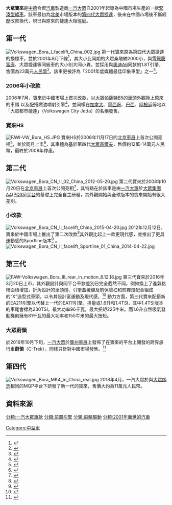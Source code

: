 {{Infobox automobile
| name = 大眾寶來
| image = 2019 FAW-Volkswagen Bora.jpg
| assembly = {{CHN}}
| manufacturer = [[一汽大眾|一汽大眾]]
| production = 2001年至今
| class = [[緊湊型轎車|緊湊型轎車]]
| layout = [[前置前驅|前置前驅]]
| caption = 第四代一汽大眾寶來（2018年）
| predecessor = 大眾都市高爾夫（1994年）
| sp = uk
}}
'''大眾寶來'''是[[中華人民共和國|中]][[德意志聯邦共和國|德]]合資[[汽車|汽車]]製造商[[一汽大眾|一汽大眾]]自2001年起專為中國市場生產的一款[[緊湊型轎車|緊湊型轎車]]。該車最初為[[北美|北美]]市場版本的[[大眾捷達#第四代（1998）|第四代大眾捷達]]，後來在中國市場後不斷經歷改款換代，現已與原來的捷達大相徑庭。
==第一代==
{{Infobox automobile
| name = 第一代寶來
| image = File:2001 FAW-Volkswagen Bora.jpg
| caption = 拍攝於[[廣東省|廣東省]][[汕頭市|汕頭市]]
| aka = 大眾寶來經典<br>「駕駛者之車」
| production = 2001年–2006年
| assembly = {{CHN}}[[吉林省|吉林省]][[長春市|長春市]]
| horsepower = 150匹馬力
| body_style = 四門[[凹背車|凹背車]]/[[轎車|轎車]]
| platform = [[大眾集團A平台#A4_(PQ34)|大眾集團A4(PQ34)平台]]
| related = [[大眾高爾夫#Golf_Mk4_(A4/Typ_1J,_1999.5-2006)|大眾高爾夫（第四代）]]<br />[[奧迪A3|奧迪A3]]（第一代）<br />[[西亞特|西亞特]]León<br />[[西亞特|西亞特]]Toledo<br />[[斯柯達明銳#第一代（1996年－2004年）|斯柯達明銳（第一代）]]
| layout = [[前置前驅|前置前驅]]
[[前置四驅|前置四驅]]（RS版）
| engine = 1.6升[[直列四缸引擎|直列四缸]][[汽油引擎|汽油引擎]]<br />1.8升[[直列四缸引擎|直列四缸]][[汽油引擎|汽油引擎]]<br />1.8升[[直列四缸引擎|直列四缸]][[渦輪增壓器|渦輪增壓引擎]]<br />1.9升[[直列四缸引擎|直列四缸]][[柴油引擎|柴油引擎]]
| transmission = 五速[[手排|手排]]<br />四速[[自排|自排]]
| wheelbase = {{convert|2511|mm|1|abbr=on}}<br>{{convert|2513|mm|1|abbr=on}}
| length = 2001年-2005年款：{{convert|4376|mm|1|abbr=on}}<br>2006年款：
{{convert|4383|mm|1|abbr=on}}
| width = {{convert|1735|mm|1|abbr=on}}
| height = {{convert|1446|mm|1|abbr=on}}
| sp = uk
}}
[[File:Volkswagen_Bora_I_facelift_China_002.jpg|thumb]]
第一代寶來原為第四代[[大眾捷達|大眾捷達]]的換標車，並於2001年8月下線<ref>{{cite news|title=一汽─大眾寶來下線了|publisher=中國企業報|date=2001-09-10|author=羅輝}}</ref>，其大小比同期的大眾桑塔納2000小，與[[雪鐵龍富康|雪鐵龍富康]]、大眾捷達等同級車的大小則大同小異，並採用與[[奧迪A6|奧迪A6]]同款的1.8T引擎，售價為23萬元[[人民幣|人民幣]]<ref>{{cite news|title=揭開大眾寶來的面紗|publisher=[[錢江晚報|錢江晚報]]|author=孔文清、張耀東|date=2001-09-04}}</ref>。該車更被評為「2001年度媒體最佳印象車型」之一<ref>{{cite news|title=2001年中國汽車十大焦點人物暨最佳車型|publisher=[[北京晚報|北京晚報]]|date=2002-01-15}}</ref>。
{{clear}}
===2006年小改款===
2006年7月，寶來於中國市場上首次改款，以[[大眾帕薩特|大眾帕薩特]]B5的車頭外觀換上原來的車頭
以及配搭燃油噴射引擎<ref>{{cite news|title=一汽－大眾寶來GP預計本月上市|publisher=中國汽車報|date=2006-07-03|page=B2}}</ref>，並同樣在[[加拿大|加拿大]]、[[墨西哥|墨西哥]]、[[巴西|巴西]]、[[阿根廷|阿根廷]]等地以「大眾都市捷達」（Volkswagen City Jetta）的名稱發售。
{{clear}}
=== 寶來HS ===
{{Infobox automobile
|image=File:VW Bora HS.jpg|
|caption=大眾寶來HS
|engine=1.6升[[直列四缸引擎|直列四缸]][[汽油引擎|汽油引擎]]<br>1.8升[[直列四缸引擎|直列四缸]][[汽油引擎|汽油引擎]]
|transmission=五速[[手排|手排]]
| wheelbase = {{convert|2511|mm|1|abbr=on}}
| torque = 145[[牛頓米|牛頓米]]
| layout = [[前置前驅|前置前驅]]
| body_style = 五門[[掀背車|掀背車]]
| length = 
{{convert|4178|mm|1|abbr=on}}
| width = {{convert|1742|mm|1|abbr=on}}
| height = {{convert|1444|mm|1|abbr=on}}
}}
[[File:FAW-VW_Bora_HS.JPG|left]]
寶來HS於2006年11月17日的[[北京車展|北京車展]]上首次公開亮相<ref>{{cite news|title=國產新車預演北京車展|page=C06|date=2006-11-15|publisher=蘭州晨報}}</ref>，並於同月上市<ref>{{cite news|title=一汽-大眾 新寶來HS|publisher=中華工商時報|date=2006-11-17|page=P.8}}</ref>，其車體為基於第四代[[大眾高爾夫|大眾高爾夫]]，售價約12萬-14萬元人民幣，最終於2008年停產。
{{clear}}
==第二代==
{{Infobox automobile
| name = 第二代寶來
| image = 2010 FAW-Volkswagen Bora (pre-facelift, front).jpg
| aka = 
| caption = 拍攝於[[廣東省|廣東省]][[中山市|中山市]]
| production = 2007年-2015年
| model_years = 2008年–2015年
| assembly = {{CHN}}[[吉林省|吉林省]][[長春市|長春市]]
| designer =
| body_style = 四門[[轎車|轎車]]
| platform = [[大眾集團A平台#A4_(PQ34)|大眾集團A4(PQ34)平台]]
| related = [[大眾高爾夫|大眾高爾夫]]（第四代）<br />[[大眾朗逸|大眾朗逸]]
| engine = 1.4升[[直列四缸引擎|I4]]（[[渦輪增壓|渦輪增壓]][[汽油引擎|汽油引擎]]）<br />1.6 升[[直列四缸引擎|I4]]
| transmission = 五速[[手排|手排]] <br />六速[[手排|手排]]<br />七速[[雙離合變速箱|DCT]] 
| wheelbase = {{convert|2610|mm|1|abbr=on}}
| length = {{convert|4523|mm|1|abbr=on}}
| width = {{convert|1775|mm|1|abbr=on}}
| height = {{convert|1476|mm|1|abbr=on}}
| weight =
| sp = uk
}}
[[File:Volkswagen_Bora_CN_II_02_China_2012-05-20.jpg|thumb]]
第二代寶來於2008年10月20日在[[北京車展|北京車展]]上首次公開亮相<ref>{{cite web|url=http://paper.dzwww.com/qlwb/data/20081022/html/20/content_2.html|publisher=齊魯晚報|title=一汽大眾寶來新上市|date=2008-10-22}}</ref>，其特點在於該車是由[[一汽大眾|一汽大眾]]於[[大眾集團A平台#A4_(PQ35)|大眾集團A4(PQ35)平台]]的基礎上完全自主研發，其外觀開始與全球版本的寶來開始有很大差別。
{{clear}}
===小改款===
[[File:Volkswagen_Bora_CN_II_facelift_China_2015-04-20.jpg|thumb]]
2012年12月12日，寶來於中國市場上推出了第二次改款<ref>{{cite news|title=全新寶來中期改款|publisher=北京青年報|page=E04|date=2012-12-19}}</ref>其外觀比起上一款更現代感，並推出了更具運動感的Sportline版本<ref>{{cite web|url=https://carnewschina.com/2012/12/14/facelifted-volkswagen-bora-hits-the-china-auto-market/|title=Facelifted Volkswagen Bora hits the China auto market - CarNewsChina.com|date=14 December 2012|language=en|access-date=2020-11-16|archive-date=2018-06-12|archive-url=https://web.archive.org/web/20180612213538/https://carnewschina.com/2012/12/14/facelifted-volkswagen-bora-hits-the-china-auto-market/|dead-url=no}}</ref> 。
[[File:Volkswagen_Bora_CN_II_facelift_Sportline_01_China_2014-04-22.jpg|thumb]]

{{clear}}

==第三代==
{{Infobox automobile
| name = 第三代寶來
| image = File:2016 FAW-Volkswagen Bora.jpg
| caption = 拍攝於[[廣東省|廣東省]][[潮州市|潮州市]]
| aka = 大眾寶來經典（2018年至今）
| production = 2015年至今
| model_years = 2016年至今
| assembly = {{CHN}}[[吉林省|吉林省]][[長春市|長春市]]
| designer = 
| body_style = 四門[[轎車|轎車]]<br />五門[[旅行車|旅行車]]
| platform = [[大眾集團A平台#A4_(PQ34)|大眾集團A4(PQ34)平台]]
| related = 第四代[[大眾高爾夫|大眾高爾夫]]<br />[[大眾朗逸|大眾朗逸]]
| engine = 1.4升[[直列四缸引擎|I4]][[汽油引擎|汽油引擎]]<br />1.5升I4汽油引擎<br>1.6升I4汽油引擎
| transmission = 五速[[手排|手排]] <br />六速手排<br />七速[[半自動變速箱|手自一體]][[雙離合變速箱|雙離合變速箱]]
| wheelbase = {{convert|2614|mm|1|abbr=on}}
| length = {{convert|4562|mm|1|abbr=on}}
| width = {{convert|1793|mm|1|abbr=on}}
| height = {{convert|1468|mm|1|abbr=on}}
| weight = 
| sp = uk
}}
[[File:FAW-Volkswagen_Bora_III_rear_in_motion_8.12.18.jpg|thumb]]
第三代寶來於2016年3月20日上市，其外觀設計與同平台車款差別已完全截然不同，例如換上了進氣格柵面積增加，折角設計的車頭燈、引擎蓋棱線及前保險杠和前霧燈配合組成的“X”造型式車頭，以令其設計富運動及現代感。<ref>{{cite news|title=一汽-大衆全新一代寶來|work=[[解放日報|解放日報]]|page=10|date=2016-03-23}}</ref>
動力方面，第三代寶來配搭新的EA211引擎以代替上一代的EA111引擎，排量或1.6升和1.4TSI，其中1.4TSI版本的車尾會標為230TSI，最大功率96千瓦，最大扭矩225牛米。而1.6升自然吸氣發動機則擁有81千瓦的最大功率和155牛米的最大扭矩。
===大眾蔚領===
{{main|大眾蔚領}}
於2016年10月下旬，[[一汽大眾|一汽大眾]]於[[廣州車展|廣州車展]]上發佈了在寶來的平台上開發的跨界旅行車'''蔚領'''（C-Trek），同樣只針對中國市場發售。<ref>{{cite news|title=中文定名“蔚領” 一汽-大衆全新跨界旅行車首發亮相|work=人民网|url=http://auto.people.com.cn/n1/2016/1028/c1005-28816669.html|date=2016-10-28|accessdate=2020-11-16|archive-date=2016-10-29|archive-url=https://web.archive.org/web/20161029120138/http://auto.people.com.cn/n1/2016/1028/c1005-28816669.html|dead-url=no}}</ref>
{{Multiple image | align = left | direction = horizontal | width =
| image1=2016 FAW-Volkswagen C-Trek (front).jpg
| image2=2016 FAW-Volkswagen C-Trek (rear).jpg
| footer = 大眾蔚領
}}
{{clear}}
==第四代==
{{Infobox automobile
| name = 第四代
| image = Volkswagen Bora CN IV 01 China 2019-03-28.jpg
| caption = 拍攝於[[北京市|北京市]]
| production = 2018年至今
| assembly = {{CHN}}[[山東省|山東省]][[青島市|青島市]]<br>{{CHN}}[[吉林省|吉林省]][[長春市|長春市]]
| designer = 
| body_style = 四門[[轎車|轎車]]
| platform = [[大眾集團MQB平台|大眾集團MQB平台]]
| related = [[大眾朗逸|大眾朗逸Plus]]
| engine = 1.4升 EA211 [[直列四缸引擎|直列四缸]][[汽油引擎|汽油引擎]]<br />1.5升 EA211 [[直列四缸引擎|直列四缸]][[汽油引擎|汽油引擎]]
| transmission = 六速[[手排|手排]]<br />七速自排
| wheelbase = {{convert|2688|mm|1|abbr=on}}
| length = {{convert|4663|mm|1|abbr=on}}
| width = {{convert|1815|mm|1|abbr=on}}
| height = {{convert|1473|mm|1|abbr=on}}
| weight = 
| sp = uk
}}
[[File:Volkswagen_Bora_MK4_in_China_rear.jpg|thumb]]
2018年4月，一汽大眾於與[[大眾朗逸|大眾朗逸]]相同的MQP平台下研發了新一代的寶來，售價大約為11萬元人民幣。
{{clear}}

==資料來源==
{{reflist}}
{{大众汽车列表}}
[[分類:一汽大眾車款|分類:一汽大眾車款]]
[[分類:前置引擎|分類:前置引擎]]
[[分類:前輪驅動|分類:前輪驅動]]
[[分類:2001年面世的汽車|分類:2001年面世的汽車]]
[[Category:中型車|Category:中型車]]
